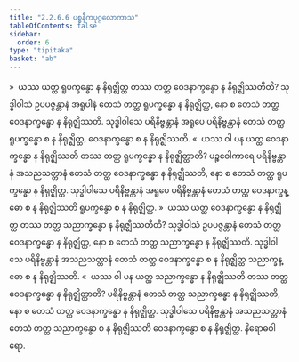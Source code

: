 ```yaml
---
title: "2.2.6.6 ပစ္စနီကပုဂ္ဂလောကာသ"
tableOfContents: false
sidebar:
  order: 6
type: "tipitaka"
basket: "ab"
---
```



<DynamicBreadcrumb />

<Division number="151">

<Paragraph number="808">
»  ယဿ ယတ္ထ ရူပက္ခန္ဓော န နိရုဇ္ဈိတ္ထ တဿ တတ္ထ ဝေဒနာက္ခန္ဓော န နိရုဇ္ဈိဿတီတိ?
</Paragraph>

<Paragraph number="809">
သုဒ္ဓါဝါသံ ဥပပဇ္ဇန္တာနံ အရူပါနံ တေသံ တတ္ထ ရူပက္ခန္ဓော န နိရုဇ္ဈိတ္ထ, နော စ တေသံ တတ္ထ ဝေဒနာက္ခန္ဓော န နိရုဇ္ဈိဿတိ. သုဒ္ဓါဝါသေ ပရိနိဗ္ဗန္တာနံ အရူပေ ပရိနိဗ္ဗန္တာနံ တေသံ တတ္ထ ရူပက္ခန္ဓော စ န နိရုဇ္ဈိတ္ထ, ဝေဒနာက္ခန္ဓော စ န နိရုဇ္ဈိဿတိ.
</Paragraph>

<Paragraph number="810">
«  ယဿ ဝါ ပန ယတ္ထ ဝေဒနာက္ခန္ဓော န နိရုဇ္ဈိဿတိ တဿ တတ္ထ ရူပက္ခန္ဓော န နိရုဇ္ဈိတ္ထာတိ?
</Paragraph>

<Paragraph number="811">
ပဉ္စဝေါကာရေ ပရိနိဗ္ဗန္တာနံ အသညသတ္တာနံ တေသံ တတ္ထ ဝေဒနာက္ခန္ဓော န နိရုဇ္ဈိဿတိ, နော စ တေသံ တတ္ထ ရူပက္ခန္ဓော န နိရုဇ္ဈိတ္ထ. သုဒ္ဓါဝါသေ ပရိနိဗ္ဗန္တာနံ အရူပေ ပရိနိဗ္ဗန္တာနံ တေသံ တတ္ထ ဝေဒနာက္ခန္ဓော စ န နိရုဇ္ဈိဿတိ ရူပက္ခန္ဓော စ န နိရုဇ္ဈိတ္ထ.
</Paragraph>

</Division>
<Division number="152">

<Paragraph number="812">
»  ယဿ ယတ္ထ ဝေဒနာက္ခန္ဓော န နိရုဇ္ဈိတ္ထ တဿ တတ္ထ သညာက္ခန္ဓော န နိရုဇ္ဈိဿတီတိ?
</Paragraph>

<Paragraph number="813">
သုဒ္ဓါဝါသံ ဥပပဇ္ဇန္တာနံ တေသံ တတ္ထ ဝေဒနာက္ခန္ဓော န နိရုဇ္ဈိတ္ထ, နော စ တေသံ တတ္ထ သညာက္ခန္ဓော န နိရုဇ္ဈိဿတိ. သုဒ္ဓါဝါသေ ပရိနိဗ္ဗန္တာနံ အသညသတ္တာနံ တေသံ တတ္ထ ဝေဒနာက္ခန္ဓော စ န နိရုဇ္ဈိတ္ထ သညာက္ခန္ဓော စ န နိရုဇ္ဈိဿတိ.
</Paragraph>

<Paragraph number="814">
«  ယဿ ဝါ ပန ယတ္ထ သညာက္ခန္ဓော န နိရုဇ္ဈိဿတိ တဿ တတ္ထ ဝေဒနာက္ခန္ဓော န နိရုဇ္ဈိတ္ထာတိ?
</Paragraph>

<Paragraph number="815">
ပရိနိဗ္ဗန္တာနံ တေသံ တတ္ထ သညာက္ခန္ဓော န နိရုဇ္ဈိဿတိ, နော စ တေသံ တတ္ထ ဝေဒနာက္ခန္ဓော န နိရုဇ္ဈိတ္ထ. သုဒ္ဓါဝါသေ ပရိနိဗ္ဗန္တာနံ အသညသတ္တာနံ တေသံ တတ္ထ သညာက္ခန္ဓော စ န နိရုဇ္ဈိဿတိ ဝေဒနာက္ခန္ဓော စ န နိရုဇ္ဈိတ္ထ.

</Paragraph>
</Division>

<Paragraph number="816" type="center">
နိရောဓဝါရော.
</Paragraph>